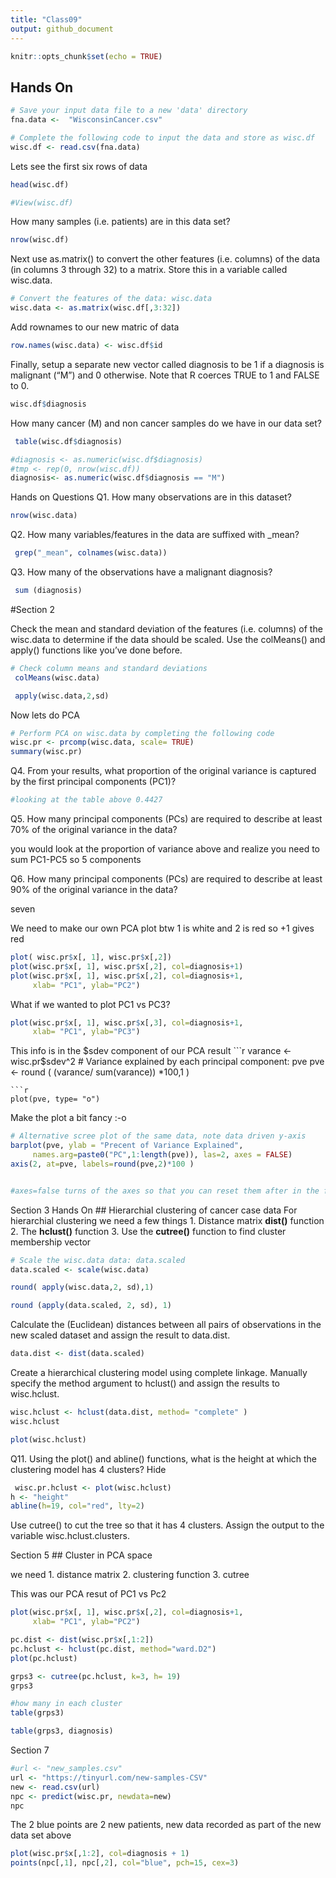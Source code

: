 ```yaml
---
title: "Class09"
output: github_document
---
```


```r
knitr::opts_chunk$set(echo = TRUE)
```

## Hands On

```r
# Save your input data file to a new 'data' directory
fna.data <-  "WisconsinCancer.csv"
```

```r
# Complete the following code to input the data and store as wisc.df
wisc.df <- read.csv(fna.data)
```
Lets see the first six rows of data 
```r
head(wisc.df)
```
```r
#View(wisc.df)
```
How many samples (i.e. patients) are in this data set? 
```r
nrow(wisc.df)
```
Next use as.matrix() to convert the other features (i.e. columns) of the data (in columns 3 through 32) to a matrix. Store this in a variable called wisc.data.
```r
# Convert the features of the data: wisc.data
wisc.data <- as.matrix(wisc.df[,3:32])
```

Add rownames to our new matric of data

```r
row.names(wisc.data) <- wisc.df$id
```
Finally, setup a separate new vector called diagnosis to be 1 if a diagnosis is malignant ("M") and 0 otherwise. Note that R coerces TRUE to 1 and FALSE to 0.
```r
wisc.df$diagnosis
```

How many cancer (M) and non cancer samples do we have in our data set?
```r
 table(wisc.df$diagnosis)
```
```r
#diagnosis <- as.numeric(wisc.df$diagnosis)
#tmp <- rep(0, nrow(wisc.df))
diagnosis<- as.numeric(wisc.df$diagnosis == "M")
```
Hands on Questions
Q1. How many observations are in this dataset?
```r
nrow(wisc.data)
```

Q2. How many variables/features in the data are
suffixed with _mean?
```r
 grep("_mean", colnames(wisc.data))

```

Q3. How many of the observations have a malignant diagnosis?
```r
 sum (diagnosis)
```
#Section 2 

Check the mean and standard deviation of the features (i.e. columns) of the wisc.data to determine if the data should be scaled. Use the colMeans() and apply() functions like you’ve done before.
```r
# Check column means and standard deviations
 colMeans(wisc.data)

 apply(wisc.data,2,sd)
```

Now lets do PCA
```r
# Perform PCA on wisc.data by completing the following code
wisc.pr <- prcomp(wisc.data, scale= TRUE)
summary(wisc.pr)
```

Q4. From your results, what proportion of the original variance is captured by the first principal components (PC1)?
```r
#looking at the table above 0.4427

```

Q5. How many principal components (PCs) are required to describe at least 70% of the original variance in the data?

you would look at the proportion of variance above and realize you need to sum PC1-PC5 so 5 components


Q6. How many principal components (PCs) are required to describe at least 90% of the original variance in the data?

seven 

We need to make our own PCA plot 
btw 1 is white and 2 is red so +1 gives red


```r
plot( wisc.pr$x[, 1], wisc.pr$x[,2])
plot(wisc.pr$x[, 1], wisc.pr$x[,2], col=diagnosis+1)
plot(wisc.pr$x[, 1], wisc.pr$x[,2], col=diagnosis+1,
     xlab= "PC1", ylab="PC2")
```


What if we wanted to plot PC1 vs PC3?
```r
plot(wisc.pr$x[, 1], wisc.pr$x[,3], col=diagnosis+1,
     xlab= "PC1", ylab="PC3")
```



This info is in the $sdev component of our PCA result
```r
varance <- wisc.pr$sdev^2
# Variance explained by each principal component: pve
pve <- round ( (varance/ sum(varance)) *100,1 )
```
```r
plot(pve, type= "o")
```


Make the plot a bit fancy :-o

```r
# Alternative scree plot of the same data, note data driven y-axis
barplot(pve, ylab = "Precent of Variance Explained",
     names.arg=paste0("PC",1:length(pve)), las=2, axes = FALSE)
axis(2, at=pve, labels=round(pve,2)*100 ) 


#axes=false turns of the axes so that you can reset them after in the following line of code
```

Section 3 Hands On
## Hierarchial clustering of cancer case data
For hierarchial clustering we need a few things
1. Distance matrix **dist()** function
2. The **hclust()** function 
3. Use the **cutree()** function to find cluster membership vector

```r
# Scale the wisc.data data: data.scaled
data.scaled <- scale(wisc.data)
```
```r
round( apply(wisc.data,2, sd),1)
```
```r
round (apply(data.scaled, 2, sd), 1)
```

Calculate the (Euclidean) distances between all pairs of observations in the new scaled dataset and assign the result to data.dist.
```r
data.dist <- dist(data.scaled)
```
Create a hierarchical clustering model using complete linkage. Manually specify the method argument to hclust() and assign the results to wisc.hclust.
```r
wisc.hclust <- hclust(data.dist, method= "complete" )
wisc.hclust
```


```r
plot(wisc.hclust)
```

Q11. Using the plot() and abline() functions, what is the height at which the clustering model has 4 clusters?
Hide
```r
 wisc.pr.hclust <- plot(wisc.hclust)
h <- "height"
abline(h=19, col="red", lty=2)
```
Use cutree() to cut the tree so that it has 4 clusters. Assign the output to the variable wisc.hclust.clusters.

Section 5
## Cluster in PCA space

we need
1. distance matrix
2. clustering function
3. cutree

This was our PCA resut of PC1 vs Pc2
```r
plot(wisc.pr$x[, 1], wisc.pr$x[,2], col=diagnosis+1,
     xlab= "PC1", ylab="PC2")
```
```r
pc.dist <- dist(wisc.pr$x[,1:2])
pc.hclust <- hclust(pc.dist, method="ward.D2")
plot(pc.hclust)
```

```r
grps3 <- cutree(pc.hclust, k=3, h= 19)
grps3
```
```r
#how many in each cluster
table(grps3)
```
```r
table(grps3, diagnosis)
```
Section 7
```r
#url <- "new_samples.csv"
url <- "https://tinyurl.com/new-samples-CSV"
new <- read.csv(url)
npc <- predict(wisc.pr, newdata=new)
npc
```
The 2 blue points are 2 new patients, new data recorded as part of the new data set above
```r
plot(wisc.pr$x[,1:2], col=diagnosis + 1)
points(npc[,1], npc[,2], col="blue", pch=15, cex=3)

```













